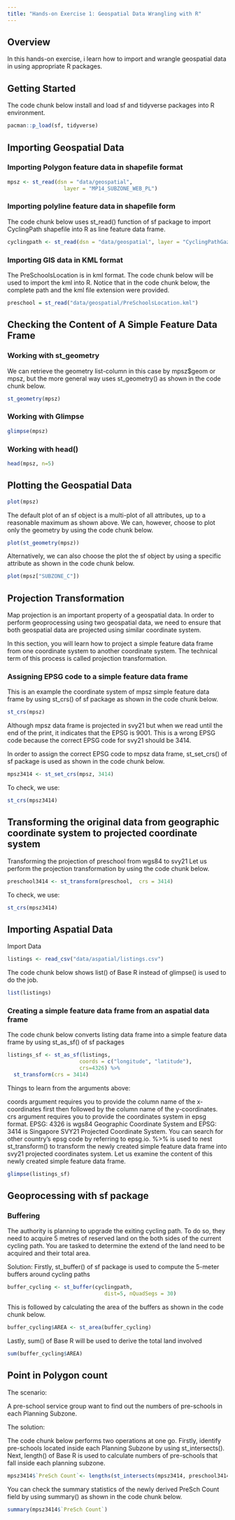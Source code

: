 ```yaml
---
title: "Hands-on Exercise 1: Geospatial Data Wrangling with R"
---
```


## Overview

In this hands-on exercise, i learn how to import and wrangle geospatial data in using appropriate R packages.

## Getting Started

The code chunk below install and load sf and tidyverse packages into R environment.

```r
pacman::p_load(sf, tidyverse)

```

## Importing Geospatial Data

### Importing Polygon feature data in shapefile format

```r
mpsz <- st_read(dsn = "data/geospatial", 
                  layer = "MP14_SUBZONE_WEB_PL")
```

### Importing polyline feature data in shapefile form

The code chunk below uses st_read() function of sf package to import CyclingPath shapefile into R as line feature data frame.

```r
cyclingpath <- st_read(dsn = "data/geospatial", layer = "CyclingPathGazette")
```

### Importing GIS data in KML format

The PreSchoolsLocation is in kml format. The code chunk below will be used to import the kml into R. Notice that in the code chunk below, the complete path and the kml file extension were provided.

```r
preschool = st_read("data/geospatial/PreSchoolsLocation.kml")
```

## Checking the Content of A Simple Feature Data Frame

### Working with st_geometry

We can retrieve the geometry list-column in this case by mpsz\$geom or mpsz, but the more general way uses st_geometry() as shown in the code chunk below.

```r
st_geometry(mpsz)
```

### Working with Glimpse

```r
glimpse(mpsz)
```

### Working with head()

```r
head(mpsz, n=5)  
```

## Plotting the Geospatial Data

```r
plot(mpsz)
```

The default plot of an sf object is a multi-plot of all attributes, up to a reasonable maximum as shown above. We can, however, choose to plot only the geometry by using the code chunk below.

```r
plot(st_geometry(mpsz))
```

Alternatively, we can also choose the plot the sf object by using a specific attribute as shown in the code chunk below.

```r
plot(mpsz["SUBZONE_C"])
```

## Projection Transformation

Map projection is an important property of a geospatial data. In order to perform geoprocessing using two geospatial data, we need to ensure that both geospatial data are projected using similar coordinate system.

In this section, you will learn how to project a simple feature data frame from one coordinate system to another coordinate system. The technical term of this process is called projection transformation.

### Assigning EPSG code to a simple feature data frame

This is an example the coordinate system of mpsz simple feature data frame by using st_crs() of sf package as shown in the code chunk below.

```r
st_crs(mpsz)
```

Although mpsz data frame is projected in svy21 but when we read until the end of the print, it indicates that the EPSG is 9001. This is a wrong EPSG code because the correct EPSG code for svy21 should be 3414.

In order to assign the correct EPSG code to mpsz data frame, st_set_crs() of sf package is used as shown in the code chunk below.

```r
mpsz3414 <- st_set_crs(mpsz, 3414)
```

To check, we use:

```r
st_crs(mpsz3414)

```

## Transforming the original data from geographic coordinate system to projected coordinate system

Transforming the projection of preschool from wgs84 to svy21 Let us perform the projection transformation by using the code chunk below.

```r
preschool3414 <- st_transform(preschool,  crs = 3414)
```

To check, we use:

```r
st_crs(mpsz3414)
```

## Importing Aspatial Data

Import Data

```r
listings <- read_csv("data/aspatial/listings.csv") 
```

The code chunk below shows list() of Base R instead of glimpse() is used to do the job.

```r
list(listings) 
```

### Creating a simple feature data frame from an aspatial data frame

The code chunk below converts listing data frame into a simple feature data frame by using st_as_sf() of sf packages

```r
listings_sf <- st_as_sf(listings, 
                       coords = c("longitude", "latitude"),
                       crs=4326) %>%
  st_transform(crs = 3414)
```

Things to learn from the arguments above:

coords argument requires you to provide the column name of the x-coordinates first then followed by the column name of the y-coordinates. crs argument requires you to provide the coordinates system in epsg format. EPSG: 4326 is wgs84 Geographic Coordinate System and EPSG: 3414 is Singapore SVY21 Projected Coordinate System. You can search for other country's epsg code by referring to epsg.io. %\>% is used to nest st_transform() to transform the newly created simple feature data frame into svy21 projected coordinates system. Let us examine the content of this newly created simple feature data frame.

```r
glimpse(listings_sf)
```

## Geoprocessing with sf package

### Buffering

The authority is planning to upgrade the exiting cycling path. To do so, they need to acquire 5 metres of reserved land on the both sides of the current cycling path. You are tasked to determine the extend of the land need to be acquired and their total area.

Solution: Firstly, st_buffer() of sf package is used to compute the 5-meter buffers around cycling paths

```r
buffer_cycling <- st_buffer(cyclingpath, 
                               dist=5, nQuadSegs = 30)
```

This is followed by calculating the area of the buffers as shown in the code chunk below.

```r
buffer_cycling$AREA <- st_area(buffer_cycling)
```

Lastly, sum() of Base R will be used to derive the total land involved

```r
sum(buffer_cycling$AREA)
```

## Point in Polygon count

The scenario:

A pre-school service group want to find out the numbers of pre-schools in each Planning Subzone.

The solution:

The code chunk below performs two operations at one go. Firstly, identify pre-schools located inside each Planning Subzone by using st_intersects(). Next, length() of Base R is used to calculate numbers of pre-schools that fall inside each planning subzone.

```r
mpsz3414$`PreSch Count`<- lengths(st_intersects(mpsz3414, preschool3414))
```

You can check the summary statistics of the newly derived PreSch Count field by using summary() as shown in the code chunk below.

```r
summary(mpsz3414$`PreSch Count`)
```

